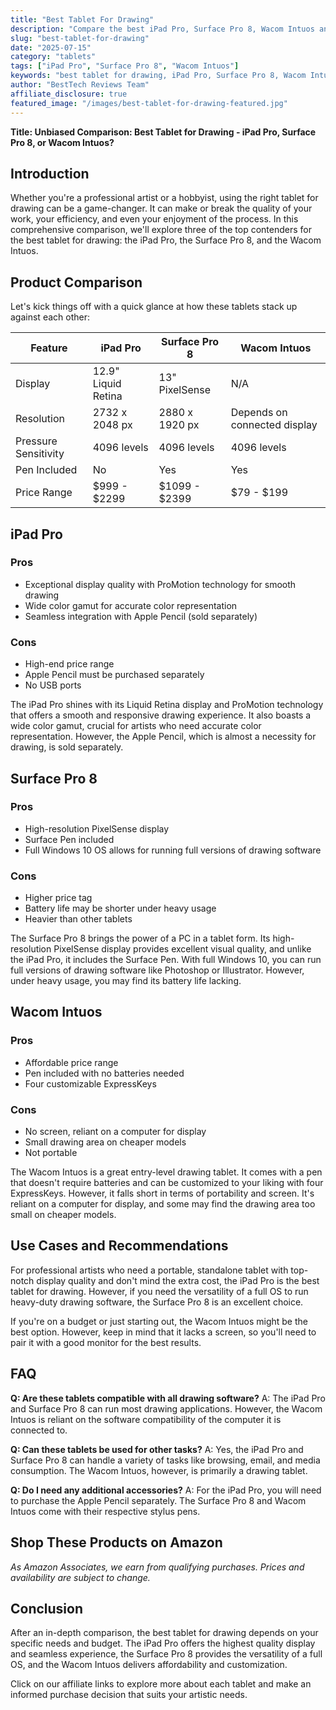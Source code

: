 ```yaml
---
title: "Best Tablet For Drawing"
description: "Compare the best iPad Pro, Surface Pro 8, Wacom Intuos and more. Find the perfect tablets with our detailed reviews and recommendations."
slug: "best-tablet-for-drawing"
date: "2025-07-15"
category: "tablets"
tags: ["iPad Pro", "Surface Pro 8", "Wacom Intuos"]
keywords: "best tablet for drawing, iPad Pro, Surface Pro 8, Wacom Intuos"
author: "BestTech Reviews Team"
affiliate_disclosure: true
featured_image: "/images/best-tablet-for-drawing-featured.jpg"
---
```


**Title: Unbiased Comparison: Best Tablet for Drawing - iPad Pro, Surface Pro 8, or Wacom Intuos?**

## Introduction

Whether you're a professional artist or a hobbyist, using the right tablet for drawing can be a game-changer. It can make or break the quality of your work, your efficiency, and even your enjoyment of the process. In this comprehensive comparison, we'll explore three of the top contenders for the best tablet for drawing: the <ProductLink productName="iPad Pro">iPad Pro</ProductLink>, the Surface Pro 8, and the Wacom Intuos.

## Product Comparison

Let's kick things off with a quick glance at how these tablets stack up against each other:

| Feature     | <ProductLink productName="iPad Pro">iPad Pro</ProductLink>       | Surface Pro 8  | Wacom Intuos  |
|-------------|---------------|---------------|--------------|
| Display     | 12.9" Liquid Retina | 13" PixelSense| N/A |
| Resolution  | 2732 x 2048 px| 2880 x 1920 px| Depends on connected display |
| Pressure Sensitivity | 4096 levels | 4096 levels | 4096 levels |
| Pen Included | No | Yes | Yes |
| Price Range | $999 - $2299 | $1099 - $2399 | $79 - $199 |

## <ProductLink productName="iPad Pro">iPad Pro</ProductLink>

### Pros
- Exceptional display quality with ProMotion technology for smooth drawing 
- Wide color gamut for accurate color representation
- Seamless integration with Apple Pencil (sold separately)

### Cons
- High-end price range 
- Apple Pencil must be purchased separately
- No USB ports

The <ProductLink productName="iPad Pro">iPad Pro</ProductLink> shines with its Liquid Retina display and ProMotion technology that offers a smooth and responsive drawing experience. It also boasts a wide color gamut, crucial for artists who need accurate color representation. However, the Apple Pencil, which is almost a necessity for drawing, is sold separately. 

## <ProductLink productName="Surface Pro 8">Surface Pro 8</ProductLink>

### Pros
- High-resolution PixelSense display
- Surface Pen included 
- Full Windows 10 OS allows for running full versions of drawing software

### Cons
- Higher price tag
- Battery life may be shorter under heavy usage
- Heavier than other tablets

The <ProductLink productName="Surface Pro 8">Surface Pro 8</ProductLink> brings the power of a PC in a tablet form. Its high-resolution PixelSense display provides excellent visual quality, and unlike the <ProductLink productName="iPad Pro">iPad Pro</ProductLink>, it includes the Surface Pen. With full Windows 10, you can run full versions of drawing software like Photoshop or Illustrator. However, under heavy usage, you may find its battery life lacking.

## <ProductLink productName="Wacom Intuos">Wacom Intuos</ProductLink>

### Pros
- Affordable price range
- Pen included with no batteries needed
- Four customizable ExpressKeys

### Cons
- No screen, reliant on a computer for display
- Small drawing area on cheaper models
- Not portable

The <ProductLink productName="Wacom Intuos">Wacom Intuos</ProductLink> is a great entry-level drawing tablet. It comes with a pen that doesn't require batteries and can be customized to your liking with four ExpressKeys. However, it falls short in terms of portability and screen. It's reliant on a computer for display, and some may find the drawing area too small on cheaper models.

## Use Cases and Recommendations

For professional artists who need a portable, standalone tablet with top-notch display quality and don't mind the extra cost, the <ProductLink productName="iPad Pro">iPad Pro</ProductLink> is the best tablet for drawing. However, if you need the versatility of a full OS to run heavy-duty drawing software, the <ProductLink productName="Surface Pro 8">Surface Pro 8</ProductLink> is an excellent choice. 

If you're on a budget or just starting out, the Wacom Intuos might be the best option. However, keep in mind that it lacks a screen, so you'll need to pair it with a good monitor for the best results. 

## FAQ

**Q: Are these tablets compatible with all drawing software?**
A: The iPad Pro and Surface Pro 8 can run most drawing applications. However, the Wacom Intuos is reliant on the software compatibility of the computer it is connected to.

**Q: Can these tablets be used for other tasks?**
A: Yes, the iPad Pro and Surface Pro 8 can handle a variety of tasks like browsing, email, and media consumption. The Wacom Intuos, however, is primarily a drawing tablet.

**Q: Do I need any additional accessories?**
A: For the iPad Pro, you will need to purchase the Apple Pencil separately. The Surface Pro 8 and <ProductLink productName="Wacom Intuos">Wacom Intuos</ProductLink> come with their respective stylus pens.


## Shop These Products on Amazon

<div style={{display: "flex", gap: "1rem", flexWrap: "wrap", margin: "2rem 0"}}>
  <AmazonButton productName="iPad Pro" />
  <AmazonButton productName="Surface Pro 8" />
  <AmazonButton productName="Wacom Intuos" />
</div>

*As Amazon Associates, we earn from qualifying purchases. Prices and availability are subject to change.*

## Conclusion

After an in-depth comparison, the best tablet for drawing depends on your specific needs and budget. The <ProductLink productName="iPad Pro">iPad Pro</ProductLink> offers the highest quality display and seamless experience, the Surface Pro 8 provides the versatility of a full OS, and the <ProductLink productName="Wacom Intuos">Wacom Intuos</ProductLink> delivers affordability and customization. 

Click on our affiliate links to explore more about each tablet and make an informed purchase decision that suits your artistic needs.